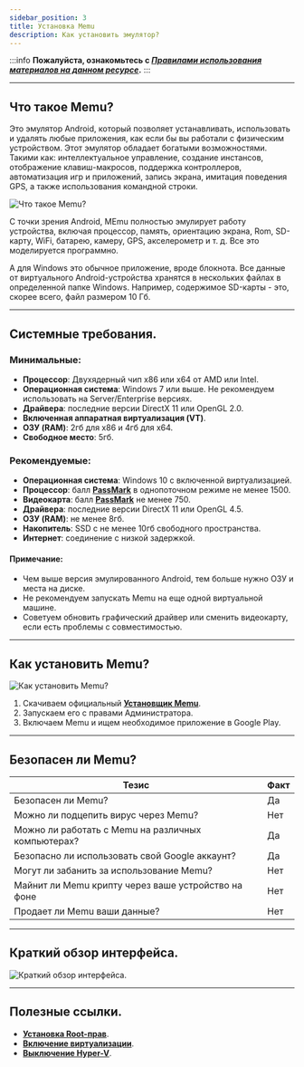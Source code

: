```yaml
---
sidebar_position: 3
title: Установка Memu
description: Как установить эмулятор?
---
```

:::info **Пожалуйста, ознакомьтесь с [*Правилами использования материалов на данном ресурсе*](../Disclaimer).**
:::
_______________________________________________
## Что такое Memu?
Это эмулятор Android, который позволяет устанавливать, использовать и удалять любые приложения, как если бы вы работали с физическим устройством. Этот эмулятор обладает богатыми возможностями. Такими как: интеллектуальное управление, создание инстансов, отображение клавиш-макросов, поддержка контроллеров, автоматизация игр и приложений, запись экрана, имитация поведения GPS, а также использования командной строки.  

![Что такое Memu?](./assets/Memu_Install/MEmu_Install_pic1.png)

С точки зрения Android, MEmu полностью эмулирует работу устройства, включая процессор, память, ориентацию экрана, Rom, SD-карту, WiFi, батарею, камеру, GPS, акселерометр и т. д. Все это моделируется программно.  

А для Windows это обычное приложение, вроде блокнота. Все данные от виртуального Android-устройства хранятся в нескольких файлах в определенной папке Windows. Например, содержимое SD-карты - это, скорее всего, файл размером 10 Гб.  
_______________________________________________
## Системные требования.  
### Минимальные:  
- **Процессор**: Двухядерный чип х86 или х64 от AMD или Intel.  
- **Операционная система**: Windows 7 или выше. Не рекомендуем использовать на Server/Enterprise версиях.  
- **Драйвера**: последние версии DirectX 11 или OpenGL 2.0.  
- **Включенная аппаратная виртуализация (VT)**.  
- **ОЗУ (RAM)**: 2гб для x86 и 4гб для x64.  
- **Свободное место**: 5гб.  
### Рекомендуемые:  
- **Операционная система**: Windows 10 с включенной виртуализацией.  
- **Процессор**: балл [**PassMark**](https://www.cpubenchmark.net/singleThread.html) в однопоточном режиме не менее 1500.  
- **Видеокарта**: балл [**PassMark**](https://www.cpubenchmark.net/singleThread.html) не менее 750.  
- **Драйвера**: последние версии DirectX 11 или OpenGL 4.5.  
- **ОЗУ (RAM)**: не менее 8гб.  
- **Накопитель**: SSD с не менее 10гб свободного пространства.  
- **Интернет**: соединение с низкой задержкой.  
#### Примечание: 
- Чем выше версия эмулированного Android, тем больше нужно ОЗУ и места на диске.  
- Не рекомендуем запускать Memu на еще одной виртуальной машине.  
- Советуем обновить графический драйвер или сменить видеокарту, если есть проблемы с совместимостью.  
_______________________________________________
## Как установить Memu?
![Как установить Memu?](./assets/Memu_Install/MEmu_Install_pic2.png) 
1. Скачиваем официальный [**Установщик Memu**](https://www.memuplay.com/download.php?file_name=Memu-Setup&from=official_release).  
2. Запускаем его с правами Администратора.  
3. Включаем Memu и ищем необходимое приложение в Google Play.  
_______________________________________________
## Безопасен ли Memu?  
|   Тезис   | Факт |
| ----------- | ----------- |
| Безопасен ли Memu?       | Да       |
| Можно ли подцепить вирус через Memu?   | Нет       |
| Можно ли работать с Memu на различных компьютерах?   | Да       |
| Безопасно ли использовать свой Google аккаунт?   | Да       |
| Могут ли забанить за использование Memu?   | Нет       |
| Майнит ли Memu крипту через ваше устройство на фоне   | Нет       |
| Продает ли Memu ваши данные?   | Нет       |  
_______________________________________________
## Краткий обзор интерфейса.  
![Краткий обзор интерфейса.](./assets/Memu_Install/MEmu_Install_pic3.png)  
_______________________________________________
## Полезные ссылки.  
- [**Установка Root-прав**](./Root).   
- [**Включение виртуализации**](./Virtualization).       
- [**Выключение Hyper-V**](./Hyper-V).   